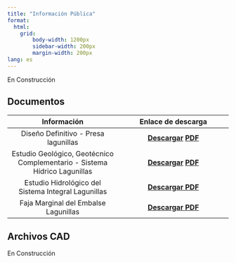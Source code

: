 ```yaml
---
title: "Información Pública"
format: 
  html:
    grid: 
        body-width: 1200px
        sidebar-width: 200px
        margin-width: 200px
lang: es 
---
```


En Construcción

::: panel-tabset
## Documentos

| Información | Enlace de descarga |
|:--:|:--:|
| Diseño Definitivo - Presa lagunillas | [**Descargar**](https://drive.usercontent.google.com/u/0/uc?id=18V8pvXhqbXCM8Ghk8G_RYH_H13NkakEQ&export=download) [**PDF**](https://drive.usercontent.google.com/u/0/uc?id=18V8pvXhqbXCM8Ghk8G_RYH_H13NkakEQ&export=download "Click para descargar") |
| Estudio Geológico, Geotécnico Complementario - Sistema Hídrico Lagunillas | [**Descargar**](https://drive.usercontent.google.com/u/0/uc?id=1vlyFbx45VXWJvby5yCWC4lf09oCccK3C&export=download) [**PDF**](https://drive.usercontent.google.com/u/0/uc?id=1vlyFbx45VXWJvby5yCWC4lf09oCccK3C&export=download "Click para descargar") |
| Estudio Hidrológico del Sistema Integral Lagunillas | [**Descargar PDF**](https://drive.usercontent.google.com/u/0/uc?id=1LnYEqhgzR37O641JIV5-Ap8_K0UZo6KG&export=download) |
| Faja Marginal del Embalse Lagunillas | [**Descargar PDF**](https://www.ana.gob.pe/sites/default/files/normatividad/files/67-RD-0233-2019-08.pdf) |

## Archivos CAD

En Construcción
:::
